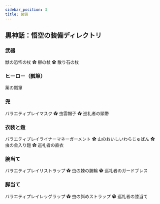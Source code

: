 ```yaml
---
sidebar_position: 3
title: 装備
---
```


## 黒神話：悟空の装備ディレクトリ

### 武器

獣の恐怖の杖 ✿ 柳の杖 ✿ 散り石の杖

### ヒーロー（瓢箪）

薬の瓢箪

### 兜

バラエティプレイマスク ✿ 虫雲帽子 ✿ 巡礼者の頭帯

### 衣装と鎧

バラエティプレイライナーマネーガーメント ✿ 山のおいしいわらじゅばん ✿ 虫の金入り鎧 ✿ 巡礼者の直衣

### 腕当て

バラエティプレイリストラップ ✿ 虫の棘の腕輪 ✿ 巡礼者のガードブレス

### 脚当て

バラエティプレイレッグラップ ✿ 虫の斜めストラップ ✿ 巡礼者の膝当て